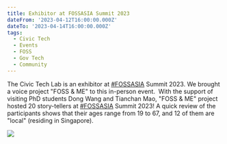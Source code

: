 ```yaml
---
title: Exhibitor at FOSSASIA Summit 2023
dateFrom: '2023-04-12T16:00:00.000Z'
dateTo: '2023-04-14T16:00:00.000Z'
tags:
  - Civic Tech
  - Events
  - FOSS
  - Gov Tech
  - Community
---
```


The Civic Tech Lab is an exhibitor at [#FOSSASIA](https://www.linkedin.com/feed/hashtag/?keywords=fossasia&highlightedUpdateUrns=urn%3Ali%3Aactivity%3A7052115844436291585) Summit 2023. We brought a voice project "FOSS & ME" to this in-person event.  With the support of visiting PhD students Dong Wang and Tianchan Mao, "FOSS & ME" project hosted 20 story-tellers at [#FOSSASIA](https://twitter.com/hashtag/FOSSASIA?src=hashtag_click) Summit 2023! A quick review of the participants shows that their ages range from 19 to 67, and 12 of them are "local" (residing in Singapore).

![](/news/foss-2023.png)
